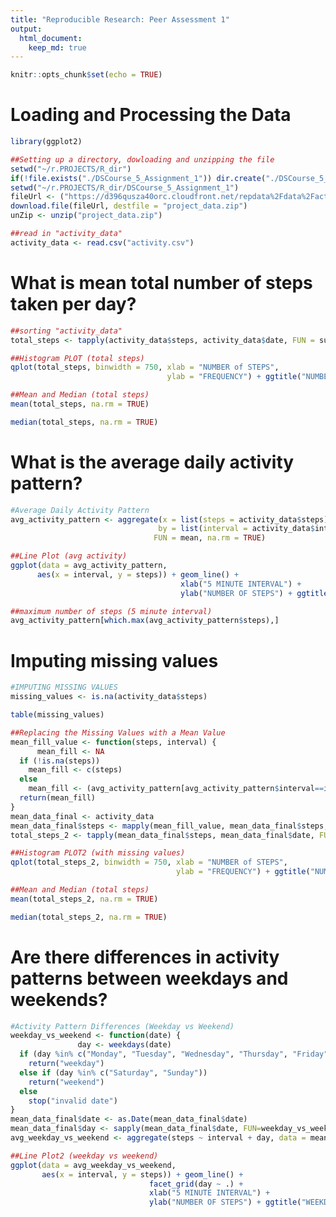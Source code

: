 ```yaml
---
title: "Reproducible Research: Peer Assessment 1"
output: 
  html_document:
    keep_md: true
---
```


```r
knitr::opts_chunk$set(echo = TRUE)
```

Loading and Processing the Data
================================

```r

library(ggplot2)

##Setting up a directory, dowloading and unzipping the file
setwd("~/r.PROJECTS/R_dir") 
if(!file.exists("./DSCourse_5_Assignment_1")) dir.create("./DSCourse_5_Assignment_1")
setwd("~/r.PROJECTS/R_dir/DSCourse_5_Assignment_1")
fileUrl <- ("https://d396qusza40orc.cloudfront.net/repdata%2Fdata%2Factivity.zip")
download.file(fileUrl, destfile = "project_data.zip")
unZip <- unzip("project_data.zip")

##read in "activity_data"
activity_data <- read.csv("activity.csv")

```

What is mean total number of steps taken per day?
====================================================

```r

##sorting "activity_data"
total_steps <- tapply(activity_data$steps, activity_data$date, FUN = sum, na.rm = TRUE)

```

```r

##Histogram PLOT (total steps)
qplot(total_steps, binwidth = 750, xlab = "NUMBER of STEPS", 
                                   ylab = "FREQUENCY") + ggtitle("NUMBER OF STEPS TAKEN EACH DAY (OCT-NOV 2012)")

```

```r

##Mean and Median (total steps)
mean(total_steps, na.rm = TRUE)

median(total_steps, na.rm = TRUE)


```

What is the average daily activity pattern?
============================================

```r

#Average Daily Activity Pattern
avg_activity_pattern <- aggregate(x = list(steps = activity_data$steps), 
                                 by = list(interval = activity_data$interval),
                                FUN = mean, na.rm = TRUE)
```

```r

##Line Plot (avg activity)
ggplot(data = avg_activity_pattern, 
      aes(x = interval, y = steps)) + geom_line() + 
                                      xlab("5 MINUTE INTERVAL") + 
                                      ylab("NUMBER OF STEPS") + ggtitle("AVERAGE DAILY ACTIVE PATTERN")

```

```r

##maximum number of steps (5 minute interval)
avg_activity_pattern[which.max(avg_activity_pattern$steps),]

```

Imputing missing values
========================

```r

#IMPUTING MISSING VALUES
missing_values <- is.na(activity_data$steps)

table(missing_values)

##Replacing the Missing Values with a Mean Value
mean_fill_value <- function(steps, interval) {
      mean_fill <- NA
  if (!is.na(steps))
    mean_fill <- c(steps)
  else
    mean_fill <- (avg_activity_pattern[avg_activity_pattern$interval==interval, "steps"])
  return(mean_fill)
}
mean_data_final <- activity_data
mean_data_final$steps <- mapply(mean_fill_value, mean_data_final$steps, mean_data_final$interval)
total_steps_2 <- tapply(mean_data_final$steps, mean_data_final$date, FUN = sum)

```

```r

##Histogram PLOT2 (with missing values)
qplot(total_steps_2, binwidth = 750, xlab = "NUMBER of STEPS", 
                                     ylab = "FREQUENCY") + ggtitle("NUMBER OF STEPS TAKEN EACH DAY (OCT-NOV 2012)")

```

```r

##Mean and Median (total steps)
mean(total_steps_2, na.rm = TRUE)

median(total_steps_2, na.rm = TRUE)

```

Are there differences in activity patterns between weekdays and weekends?
==========================================================================

```r

#Activity Pattern Differences (Weekday vs Weekend)
weekday_vs_weekend <- function(date) {
               day <- weekdays(date)
  if (day %in% c("Monday", "Tuesday", "Wednesday", "Thursday", "Friday"))
    return("weekday")
  else if (day %in% c("Saturday", "Sunday"))
    return("weekend")
  else
    stop("invalid date")
}
mean_data_final$date <- as.Date(mean_data_final$date)
mean_data_final$day <- sapply(mean_data_final$date, FUN=weekday_vs_weekend)
avg_weekday_vs_weekend <- aggregate(steps ~ interval + day, data = mean_data_final, mean)

```

```r

##Line Plot2 (weekday vs weekend)
ggplot(data = avg_weekday_vs_weekend, 
       aes(x = interval, y = steps)) + geom_line() + 
                               facet_grid(day ~ .) +
                               xlab("5 MINUTE INTERVAL") + 
                               ylab("NUMBER OF STEPS") + ggtitle("WEEKDAY vs WEEKEND (average number of steps)")

```
